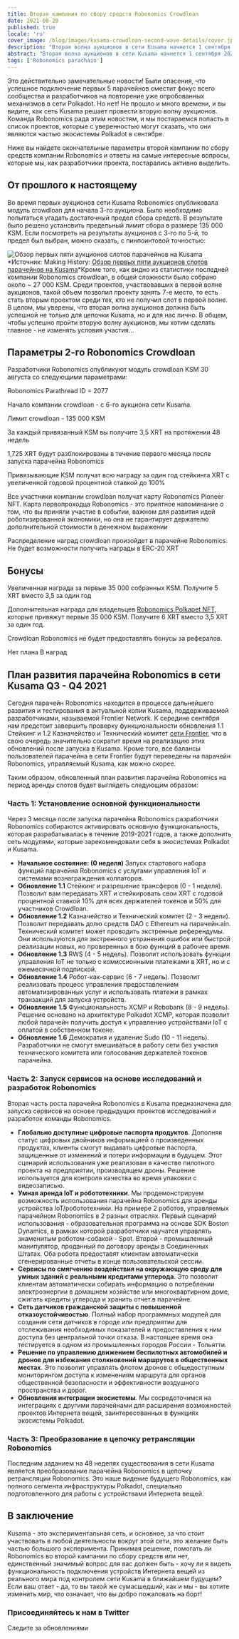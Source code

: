 ```yaml
---
title: Вторая кампания по сбору средств Robonomics Crowdloan
date: 2021-08-20
published: true
locale: 'ru'
cover_image: /blog/images/kusama-crowdloan-second-wave-details/cover.jpg
description: "Вторая волна аукционов в сети Kusama начнется 1 сентября 2021 года. Robonomics примет участие в аукционе слотов, начиная с первого дня второй волны. Посмотрите детали"
abstract: "Вторая волна аукционов в сети Kusama начнется 1 сентября 2021 года. Robonomics примет участие в аукционе слотов, начиная с первого дня второй волны."
tags: ['Robonomics parachain']
---
```


Это действительно замечательные новости! Были опасения, что успешное подключение первых 5 парачейнов сместит фокус всего сообщества и разработчиков на повторение уже опробованных механизмов в сети Polkadot. Но нет! Не прошло и много времени, и вы видите, как сеть Kusama решает провести вторую волну аукционов. Команда Robonomics рада этим новостям, и мы постараемся попасть в список проектов, которые с уверенностью могут сказать, что они являются частью экосистемы Polkadot в сентябре.

Ниже вы найдете окончательные параметры второй кампании по сбору средств компании Robonomics и ответы на самые интересные вопросы, которые мы, как разработчики проекта, постарались активно выделить.

## От прошлого к настоящему

Во время первых аукционов сети Kusama Robonomics опубликовала модуль crowdloan для начала 3-го аукциона. Было необходимо попытаться угадать достаточный предел сбора средств. В результате было решено установить предельный лимит сбора в размере 135 000 KSM. Если посмотреть на результаты аукционов с 3-го по 5-й, то предел был выбран, можно сказать, с пинпоинтовой точностью:

![Обзор первых пяти аукционов слотов парачейнов на Kusama](/blog/images/kusama-crowdloan-second-wave-details/auctions-on-kusama-overview.png)
*Источник: Making History: [Обзор первых пяти аукционов слотов парачейнов на Kusama](https://polkadot.network/making-history-an-overview-of-the-first-five-parachain-slot-auctions-on-kusama/)*Кроме того, как видно из статистики последней компании Robonomics crowdloan, в общей сложности было собрано около ~ 27 000 KSM. Среди проектов, участвовавших в первой волне аукционов, такой объем позволил проекту занять 7-е место, то есть стать вторым проектом среди тех, кто не получил слот в первой волне. В целом, мы уверены, что вторая волна аукционов должна быть успешной не только для цепочки Kusama, но и для нас лично. В общем, чтобы успешно пройти вторую волну аукционов, мы хотим сделать главное - не изменять условия участия…

## Параметры 2-го Robonomics Crowdloan

Разработчики Robonomics опубликуют модуль crowdloan KSM 30 августа со следующими параметрами:

<section class="animate-inside grid-3">

<TextCard>

Robonomics Parathread ID = 2077

</TextCard>

<TextCard>

Начало компании crowdloan - с 6-го аукциона сети Kusama.

</TextCard>

<TextCard>

Лимит crowdloan - 135 000 KSM

</TextCard>

<TextCard>

За каждый привязанный KSM вы получите 3,5 XRT на протяжении 48 недель

</TextCard>

<TextCard>

1,725 XRT будут разблокированы в течение первого месяца после запуска парачейна Robonomics

</TextCard>

<TextCard>

Привязывающие KSM получат всю награду за один год стейкинга XRT с увеличенной годовой процентной ставкой до 100%

</TextCard>

</section>

<section class="animate-inside">

<TextCard>

Все участники компании crowdloan получат карту Robonomics Pioneer NFT. Карта первопроходца Robonomics - это приятное напоминание о том, что вы приняли участие в событии, важном для развития идей роботизированной экономики, но она не гарантирует держателю дополнительной стоимости в денежном выражении

</TextCard>

<TextCard>

Распределение наград crowdloan произойдет в парачейне Robonomics. Не будет возможности получить награды в ERC-20 XRT

</TextCard>

</section>

## Бонусы

<section class="animate-inside grid-2">

<TextCard>

Увеличенная награда за первые 35 000 собранных KSM. Получите 5 XRT вместо 3,5 за один год

</TextCard>

<TextCard>

Дополнительная награда для владельцев [Robonomics Polkapet NFT](https://opensea.io/assets/0x8cb813bf27dc744fc5fb6ba7515504de45d39e08/24), которые привяжут первые 35 000 KSM. Получите 6 XRT вместо 3,5 XRT за один год.

</TextCard>

<TextCard>

Crowdloan Robonomics не будет предоставлять бонусы за рефералов.

</TextCard>

<TextCard>

Нет плана B наград

</TextCard>

</section>

## План развития парачейна Robonomics в сети Kusama Q3 - Q4 2021

Сегодня парачейн Robonomics находится в процессе дальнейшего развития и тестирования в актуальной копии Kusama, поддерживаемой разработчиками, называемой Frontier Network. К середине сентября нам предстоит завершить проверку функциональности обновления 1.1 Стейкинг и 1.2 Казначейство и Технический комитет [сети Frontier](/blog/robonomics-frontier/), что в свою очередь значительно сократит время на реализацию этих обновлений после запуска в Kusama. Кроме того, все балансы пользователей парачейна в сети Frontier будут переведены на парачейн Robonomics, управляемый Kusama, как можно скорее.

Таким образом, обновленный план развития парачейна Robonomics на период аренды слотов будет выглядеть следующим образом:

<TextCard>

### Часть 1: Установление основной функциональности

Через 3 месяца после запуска парачейна Robonomics разработчики Robonomics собираются активировать основную функциональность, которая разрабатывалась в течение 2019-2021 годов, а также дополнить сеть модулями, которые зарекомендовали себя в экосистемах Polkadot и Kusama.

* **Начальное состояние: (0 неделя)** Запуск стартового набора функций парачейна Robonomics с услугами управления IoT и системами вознаграждения коллаторов.
* **Обновление 1.1** Стейкинг и разрешение трансферов (0 - 1 неделя). Позволит вам передавать XRT и стейкировать свои XRT с годовой процентной ставкой 10% для всех держателей токенов и 50% для участников Crowdloan.
* **Обновление 1.2** Казначейство и Технический комитет (2 - 3 недели). Позволит передавать долю средств DAO с Ethereum на парачейн.ain. Технический комитет может проводить экстренные референдумы. Они используются для экстренного устранения ошибок или быстрой реализации новых, но проверенных в бою функций в рабочее время.
* **Обновление 1.3** RWS (4 - 5 недель). Позволит использовать функции управления IoT не только с комиссионными платежами в XRT, но и с ежемесячной подпиской.
* **Обновление 1.4** Робот-как-сервис (6 - 7 недель). Позволит реализовать процесс управления предоставлением автоматизированных услуг и использовать платежи в рамках транзакций для запуска устройств.
* **Обновление 1.5** Функциональность XCMP и Robobank (8 - 9 недель). Решение основано на архитектуре Polkadot XCMP, которая позволит любой парачейн получить доступ к управлению устройствами IoT с оплатой в собственном токене.
* **Обновление 1.6** Демократия и удаление Sudo (10 - 11 недель). Разработчики не смогут вмешиваться в работу сети без участия технического комитета или голосования держателей токенов парачейна.

</TextCard>

<TextCard>

### Часть 2: Запуск сервисов на основе исследований и разработок Robonomics

Вторая часть роста парачейна Robonomics в Kusama предназначена для запуска сервисов на основе предыдущих проектов исследований и разработок команды Robonomics.

* **Глобально доступные цифровые паспорта продуктов**. Дополняя статус цифровых двойников информацией о произведенных продуктах, клиенты смогут выдавать цифровые паспорта, защищенные от изменений и потери информации в будущем. Этот сценарий использования уже реализован в качестве пилотного проекта на предприятии, производящем дроны. Решение используется для контроля качества во время упаковки с видеозаписью.
* **Умная аренда IoT и робототехники**. Мы продемонстрируем возможность использования парачейна Robonomics для аренды устройства IoT/робототехники. На примере 2 роботов, управляемых парачейном Robonomics в 2 разных отраслях. Первый сценарий использования - образовательная программа на основе SDK Boston Dynamics, в рамках которой разработчики научатся управлять знаменитым роботом-собакой - Spot. Второй - промышленный манипулятор, проданный по договору аренды в Соединенных Штатах. Оба робота предоставят клиентам автоматически сгенерированные отчеты в конце пользовательской сессии.
* **Сервисы по смягчению воздействия на окружающую среду для умных зданий с реальными кредитами углерода**. Это позволит клиентам автоматически собирать информацию о потреблении электроэнергии в домашнем хозяйстве или многоквартирном доме, сжигать кредиты углерода и хранить отчет.в парачейне.
* **Сеть датчиков гражданской защиты с повышенной отказоустойчивостью**. Полный набор программных модулей для создания сети датчиков в городе или предприятии для отслеживания необходимых показателей и предоставления к ним доступа без центральной точки отказа. В настоящее время она тестируется в одном из промышленных городов России - Тольятти.
* **Решение по управлению движением беспилотных автомобилей и дронов для избежания столкновений маршрутов в общественных местах**. Это позволит управлять флотом дронов с общедоступным мониторингом доступа к изменениям маршрута для органов общественной безопасности и эффективности воздушного пространства и дорог.
* **Обновления интеграции экосистемы**. Мы сосредоточимся на интеграциях с другими парачейнами для расширения возможностей проектов Интернета вещей, заинтересованных в функциях экосистемы Polkadot.

</TextCard>

<TextCard>

### Часть 3: Преобразование в цепочку ретрансляции Robonomics

Последним заданием на 48 неделях существования в сети Kusama является преобразование парачейна Robonomics в цепочку ретрансляции Robonomics. Это наше видение будущего Robonomics, как полного сегмента инфраструктуры Polkadot, специально подготовленного для работы с устройствами Интернета вещей.

</TextCard>

## В заключение

Kusama - это экспериментальная сеть, и основное, за что стоит участвовать в любой деятельности вокруг этой сети, это желание быть частью большого эксперимента. Принимая решение, помогать ли Robonomics во второй кампании по сбору средств или нет, единственный значимый вопрос для вас должен быть - хочу ли я видеть функциональность подключения устройств Интернета вещей из реального мира под контролем сети Kusama в ближайшем будущем? Если ваш ответ - да, то вы такой же сумасшедший, как и мы - вы хотите изменить мир, что означает, что вы добро пожаловать на борт!

<TextCard icon="/icons/icon-notification.png" link="https://twitter.com/AIRA_Robonomics">

### Присоединяйтесь к нам в Twitter

Следите за обновлениями

</TextCard>